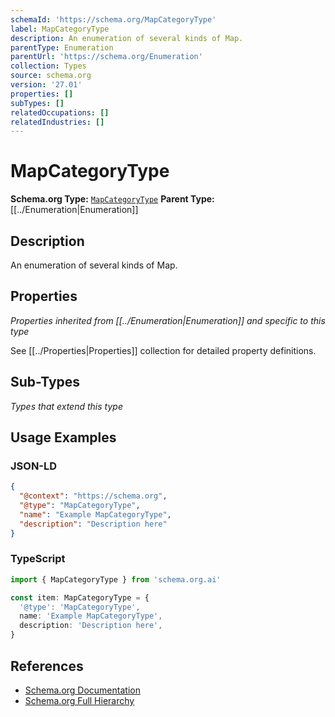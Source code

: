 ```yaml
---
schemaId: 'https://schema.org/MapCategoryType'
label: MapCategoryType
description: An enumeration of several kinds of Map.
parentType: Enumeration
parentUrl: 'https://schema.org/Enumeration'
collection: Types
source: schema.org
version: '27.01'
properties: []
subTypes: []
relatedOccupations: []
relatedIndustries: []
---
```

# MapCategoryType

**Schema.org Type:** [`MapCategoryType`](https://schema.org/MapCategoryType)
**Parent Type:** [[../Enumeration|Enumeration]]

## Description

An enumeration of several kinds of Map.

## Properties

*Properties inherited from [[../Enumeration|Enumeration]] and specific to this type*

See [[../Properties|Properties]] collection for detailed property definitions.

## Sub-Types

*Types that extend this type*

## Usage Examples

### JSON-LD

```json
{
  "@context": "https://schema.org",
  "@type": "MapCategoryType",
  "name": "Example MapCategoryType",
  "description": "Description here"
}
```

### TypeScript

```typescript
import { MapCategoryType } from 'schema.org.ai'

const item: MapCategoryType = {
  '@type': 'MapCategoryType',
  name: 'Example MapCategoryType',
  description: 'Description here',
}
```

## References

- [Schema.org Documentation](https://schema.org/MapCategoryType)
- [Schema.org Full Hierarchy](https://schema.org/docs/full.html)
